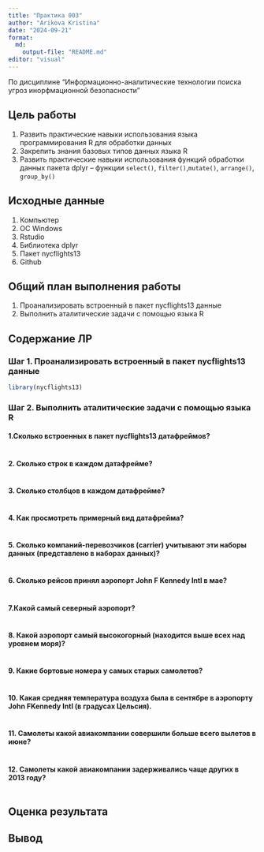 ```yaml
---
title: "Практика 003"
author: "Arikova Kristina"
date: "2024-09-21"
format:
  md:
    output-file: "README.md"
editor: "visual"
---
```


По дисциплине "Информационно-аналитические технологии поиска угроз инорфмационной безопасности"

## Цель работы

1. Развить практические навыки использования языка программирования R для
обработки данных
2. Закрепить знания базовых типов данных языка R
3. Развить практические навыки использования функций обработки данных пакета
dplyr – функции `select()`, `filter()`,` mutate()`, `arrange()`, `group_by()`

## Исходные данные 

1. Компьютер
2. ОС Windows
3. Rstudio
4. Библиотека dplyr
5. Пакет nycflights13
6. Github

## Общий план выполнения работы

1. Проанализировать встроенный в пакет nycflights13 данные
2. Выполнить аталитические задачи с помощью языка R

## Содержание ЛР

### Шаг 1. Проанализировать встроенный в пакет nycflights13 данные

```r

library(nycflights13)

```

### Шаг 2. Выполнить аталитические задачи с помощью языка R

#### 1.Сколько встроенных в пакет nycflights13 датафреймов?

```r

```
#### 2. Сколько строк в каждом датафрейме?

```r

```

#### 3. Сколько столбцов в каждом датафрейме?

```r

```


#### 4. Как просмотреть примерный вид датафрейма?

```r

```

#### 5. Cколько компаний-перевозчиков (carrier) учитывают эти наборы данных (представлено в наборах данных)?

```r

```

#### 6. Сколько рейсов принял аэропорт John F Kennedy Intl в мае?

```r

```

#### 7.Какой самый северный аэропорт?

```r

```

#### 8. Какой аэропорт самый высокогорный (находится выше всех над уровнем моря)?

```r

```

#### 9. Какие бортовые номера у самых старых самолетов?

```r

```

#### 10. Какая средняя температура воздуха была в сентябре в аэропорту John FKennedy Intl (в градусах Цельсия).

```r

```

#### 11. Самолеты какой авиакомпании совершили больше всего вылетов в июне?

```r

```

#### 12. Самолеты какой авиакомпании задерживались чаще других в 2013 году?

```r

```

## Оценка результата

## Вывод
